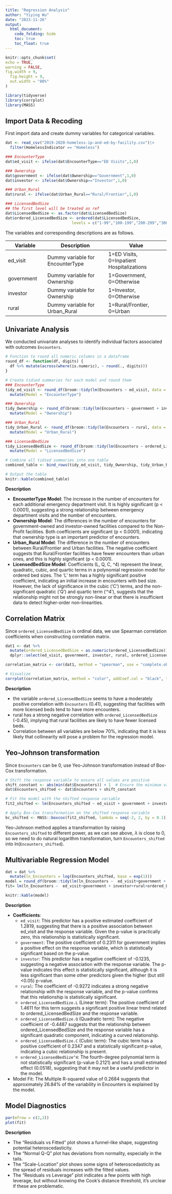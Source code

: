 ```yaml
---
title: "Regression Analysis"
author: "Yiying Wu"
date: "2023-11-26"
output: 
  html_document:
    code_folding: hide
    toc: true
    toc_float: true
---
```


```r
knitr::opts_chunk$set(
echo = TRUE,
warning = FALSE,
fig.width = 9, 
  fig.height = 9,
  out.width = "80%"
)

library(tidyverse)
library(corrplot)
library(MASS)
```

## Import Data & Recoding
First import data and create dummy variables for categorical variables.
```r
dat <- read_csv("2019-2020-homeless-ip-and-ed-by-facility.csv")|>
  filter(HomelessIndicator == "Homeless") 

### EncounterType
dat$ed_visit <- ifelse(dat$EncounterType=="ED Visits",1,0)

### Ownership
dat$government <- ifelse(dat$Ownership=="Government",1,0)
dat$investor <- ifelse(dat$Ownership=="Investor",1,0)

### Urban_Rural
dat$rural <- ifelse(dat$Urban_Rural=="Rural/Frontier",1,0)

### LicensedBedSize
## the first level will be treated as ref
dat$LicensedBedSize <- as.factor(dat$LicensedBedSize)
dat$ordered_LicensedBedSize <- ordered(dat$LicensedBedSize, 
                             levels = c("1-99","100-199","200-299","300-399","400+"))
```
The variables and corresponding descriptions are as follows.

| Variable | Description | Value |
|-------|-----------|-----------|
| ed_visit | Dummy variable for EncounterType  | 1=ED Visits, 0=Inpatient Hospitalizations   |
| government | Dummy variable for Ownership | 1=Government, 0=Otherwise |
| investor | Dummy variable for Ownership | 1=Investor, 0=Otherwise |
| rural | Dummy variable for Urban_Rural | 1=Rural/Frontier, 0=Urban |

## Univariate Analysis
We conducted univariate analyses to identify individual factors associated with outcomes `Encounters`. 

```r
# Function to round all numeric columns in a dataframe
round_df <- function(df, digits) {
  df %>% mutate(across(where(is.numeric), ~ round(., digits)))
}

# Create tidied summaries for each model and round them
### EncounterType
tidy_ed_visit <- round_df(broom::tidy(lm(Encounters ~ ed_visit, data = dat)), 4) %>%
  mutate(Model = "EncounterType")

### Ownership
tidy_Ownership <- round_df(broom::tidy(lm(Encounters ~ government + investor, data = dat)), 4) %>%
  mutate(Model = "Ownership")

### Urban_Rural
tidy_Urban_Rural <- round_df(broom::tidy(lm(Encounters ~ rural, data = dat)), 4) %>%
  mutate(Model = "Urban_Rural")

### LicensedBedSize
tidy_LicensedBedSize <- round_df(broom::tidy(lm(Encounters ~ ordered_LicensedBedSize, data = dat)), 4) %>%
  mutate(Model = "LicensedBedSize")

# Combine all tidied summaries into one table
combined_table <- bind_rows(tidy_ed_visit, tidy_Ownership, tidy_Urban_Rural, tidy_LicensedBedSize)

# Output the table
knitr::kable(combined_table)
```
**Description**

* **EncounterType Model**: The increase in the number of encounters for each additional emergency department visit. It is highly significant (p < 0.0001), suggesting a strong relationship between emergency department visits and the number of encounters.
* **Ownership Model**: The differences in the number of encounters for government-owned and investor-owned facilities compared to the Non-Profit facilities. Both coefficients are significant (p < 0.0001), indicating that ownership type is an important predictor of encounters. 
* **Urban_Rural Model**: The difference in the number of encounters between Rural/Frontier and Urban facilities. The negative coefficient suggests that Rural/Frontier facilities have fewer encounters than urban ones, and this is highly significant (p < 0.0001).
* **LicensedBedSize Model**: Coefficients (L, Q, C, ^4) represent the linear, quadratic, cubic, and quartic terms in a polynomial regression model for ordered bed sizes. The 'L' term has a highly significant positive coefficient, indicating an initial increase in encounters with bed size. However, the lack of significance in the cubic ('C') terms, and the non-significant quadratic ('Q') and quartic term ('^4'), suggests that the relationship might not be strongly non-linear or that there is insufficient data to detect higher-order non-linearities.


## Correlation Matrix
Since `ordered_LicensedBedSize` is ordinal data, we use Spearman correlation coefficients when constructing correlation matrix.
```r
dat1 <- dat %>%
  mutate(ordered_LicensedBedSize = as.numeric(ordered_LicensedBedSize)) %>%
  dplyr::select(ed_visit, government, investor, rural, ordered_LicensedBedSize, Encounters)

correlation_matrix <- cor(dat1, method = "spearman", use = "complete.obs")

# Visualize
corrplot(correlation_matrix, method = "color", addCoef.col = "black", tl.col = "black", tl.srt = 45, insig = "blank" , number.cex = 0.7, diag = FALSE)
```

**Description**

* the variable `ordered_LicensedBedSize` seems to have a moderately positive correlation with `Encounters` (0.41), suggesting that facilities with more licensed beds tend to have more encounters.
* rural has a strong negative correlation with `ordered_LicensedBedSize` (-0.45), implying that rural facilities are likely to have fewer licensed beds.
* Correlation between all variables are below 70%, indicating that it is less likely that collinearity will pose a problem for the regression model.

## Yeo-Johnson transformation
Since `Encounters` can be 0, use Yeo-Johnson transformation instead of Box-Cox transformation.
```r
# Shift the response variable to ensure all values are positive
shift_constant <- abs(min(dat$Encounters)) + 1  # Ensure the minimum value is at least 1
dat$Encounters_shifted <- dat$Encounters + shift_constant

# Fit the model with the shifted response variable
fit2_shifted <- lm(Encounters_shifted ~ ed_visit + government + investor + rural + ordered_LicensedBedSize, data = dat)

# Apply Box-Cox transformation on the shifted response variable
bc_shifted <- MASS::boxcox(fit2_shifted, lambda = seq(-2, 2, by = 0.1))
```

Yeo-Johnson method applies a transformation by raising `Encounters_shifted` to different power, as we can see above, $\lambda$ is close to 0, so we need to do natural logarithm transformation, turn `Encounters_shifted` into ln(`Encounters_shifted`).


## Multivariable Regression Model

```r
dat = dat %>%
  mutate(ln_Encounters = log(Encounters_shifted, base = exp(1)))
model = round_df(broom::tidy(lm(ln_Encounters ~  ed_visit+government + investor+rural+ordered_LicensedBedSize, data = dat)) ,4)
fit= lm(ln_Encounters ~  ed_visit+government + investor+rural+ordered_LicensedBedSize, data = dat)

knitr::kable(model)
```

**Description**

* **Coefficients**:
  * `ed_visit`: This predictor has a positive estimated coefficient of 1.2819, suggesting that there is a positive association between ed_visit and the response variable. Given the p-value is practically zero, this relationship is statistically significant.
  * `government`: The positive coefficient of 0.2311 for government implies a positive effect on the response variable, which is statistically significant based on the p-value.
  * `investor`: This predictor has a negative coefficient of -0.1235, suggesting a negative association with the response variable. The p-value indicates this effect is statistically significant, although it is less significant than some other predictors given the higher (but still <0.05) p-value.
  * `rural`: The coefficient of -0.9272 indicates a strong negative relationship with the response variable, and the p-value confirms that this relationship is statistically significant.
  * `ordered_LicensedBedSize.L` (Linear term): The positive coefficient of 1.4611 for this term suggests a significant positive linear trend related to ordered_LicensedBedSize and the response variable.
  * `ordered_LicensedBedSize.Q` (Quadratic term): The negative coefficient of -0.4487 suggests that the relationship between ordered_LicensedBedSize and the response variable has a significant quadratic component, indicating a curved relationship.
  * `ordered_LicensedBedSize.C` (Cubic term): The cubic term has a positive coefficient of 0.2347 and a statistically significant p-value, indicating a cubic relationship is present.
  * `ordered_LicensedBedSize^4`: The fourth-degree polynomial term is not statistically significant (p-value 0.2121) and has a small estimated effect (0.0518), suggesting that it may not be a useful predictor in the model.
* Model Fit: The Multiple R-squared value of 0.2684 suggests that approximately 26.84% of the variability in Encounters is explained by the model.

## Model Diagnostics
```r
par(mfrow = c(2,2))
plot(fit)
```

**Description**

* The "Residuals vs Fitted" plot shows a funnel-like shape, suggesting potential heteroscedasticity.
* The "Normal Q-Q" plot has deviations from normality, especially in the tails.
* The "Scale-Location" plot shows some signs of heteroscedasticity as the spread of residuals increases with the fitted values.
* The "Residuals vs Leverage" plot indicates a few points with high leverage, but without knowing the Cook's distance threshold, it's unclear if these are problematic.